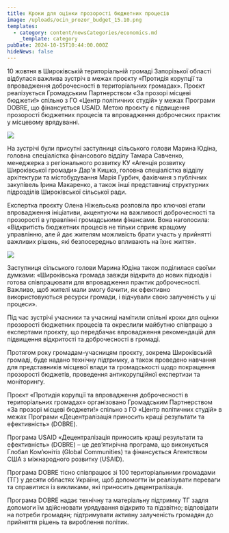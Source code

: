 ```yaml
---
title: Кроки для оцінки прозорості бюджетних процесів
image: /uploads/ocin_prozor_budget_15.10.png
templates:
  - category: content/newsCategories/economics.md
    _template: category
pubDate: 2024-10-15T10:44:00.000Z
hideNews: false
---
```


10 жовтня в Широківській територіальній громаді Запорізької області відбулася важлива зустріч в межах проєкту «Протидія корупції та впровадження доброчесності в територіальних громадах». Проєкт реалізується Громадським Партнерством «За прозорі місцеві бюджети!» спільно з ГО «Центр політичних студій» у межах Програми DOBRE, що фінансується USAID. Метою проєкту є підвищення прозорості бюджетних процесів та впровадження доброчесних практик у місцевому врядуванні.

![](</uploads/ocin_prozor_budget_15.10 (2).png>)

На зустрічі були присутні заступниця сільського голови Марина Юдіна, головна спеціалістка фінансового відділу Тамара Савченко, менеджерка з регіонального розвитку КУ «Агенція розвитку Широківської громади» Дар'я Кишка, головна спеціалістка відділу архітектури та містобудування Марія Гурбич, фахівчиня з публічних закупівель Ірина Макаренко, а також інші представниці структурних підрозділів Широківської сільської ради.

Експертка проєкту Олена Ніжельська розповіла про ключові етапи впровадження ініціативи, акцентуючи на важливості доброчесності та прозорості в управлінні громадськими фінансами. Вона наголосила: «Відкритість бюджетних процесів не тільки сприяє кращому управлінню, але й дає жителям можливість брати участь у прийнятті важливих рішень, які безпосередньо впливають на їхнє життя».

![](</uploads/ocin_prozor_budget_15.10 (1).png>)

Заступниця сільського голови Марина Юдіна також поділилася своїми думками: «Широківська громада завжди відкрита до нових підходів і готова співпрацювати для впровадження практик доброчесності. Важливо, щоб жителі мали змогу бачити, як ефективно використовуються ресурси громади, і відчували свою залученість у ці процеси».

Під час зустрічі учасники та учасниці намітили спільні кроки для оцінки прозорості бюджетних процесів та окреслили майбутню співпрацю з експертами проєкту, що передбачає впровадження рекомендацій для підвищення відкритості та доброчесності в громаді.

Протягом року громадам-учасницям проєкту, зокрема Широківській громаді, буде надано технічну підтримку, а також проведено навчання для представників місцевої влади та громадськості щодо покращення прозорості бюджетів, проведення антикорупційної експертизи та моніторингу.

Проєкт «Протидія корупції та впровадження доброчесності в територіальних громадах» організовано Громадським Партнерством «За прозорі місцеві бюджети!» спільно з ГО «Центр політичних студій» в межах Програми «Децентралізація приносить кращі результати та ефективність» (DOBRE).

Програма USAID «Децентралізація приносить кращі результати та ефективність» (DOBRE) – це дев’ятирічна програма, що виконується Глобал Ком’юнітіз (Global Communities) та фінансується Агентством США з міжнародного розвитку (USAID). 

Програма DOBRE тісно співпрацює зі 100 територіальними громадами (ТГ) у десяти областях України, щоб допомогти їм реалізувати переваги та справитися із викликами, які приносить децентралізація.

Програма DOBRE надає технічну та матеріальну підтримку ТГ задля допомоги їм здійснювати урядування відкрито та підзвітно; відповідати на потреби громадян; підтримувати активну залученість громадян до прийняття рішень та вироблення політик.
